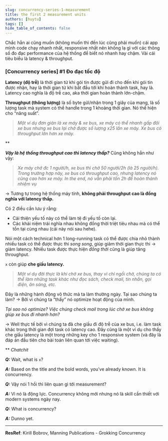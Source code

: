 ```yaml
---
slug: concurrency-series-1-measurement
title: the first 2 measurement units
authors: [huytu]
tags: []
hide_table_of_contents: false
---
```


Chắc hẳn ai cũng muốn (không muốn thì đến lúc cũng phải muốn) cái app mình code chạy nhanh nhất,
responsive nhất nên không lạ gì với các thông số đo đạc performance của hệ thống
để biết nó nhanh hay chậm. Vài cái tiêu biểu là latency & throughput.

### \[Concurrency series\] #1 Đo đạc tốc độ


**Latency (độ trễ)** là thời gian từ khi gói tin được gửi đi cho đến khi gói tin
được nhận, hay là thời gian từ khi bắt đầu tới khi hoàn thành task, hay là.
Latency cao nghĩa là độ trễ cao, aka thời gian hoàn thành lớn-chậm.

**Throughput (thông lượng)** là số byte gửi/nhận trong 1 giây của mạng, là số lượng
task mà system có thể handle trong 1 khoảng thời gian. Nó thể hiện cho “năng suất”.

> *Một ví dụ đơn giản là xe máy & xe bus, xe máy có thể nhanh gấp đôi xe bus nhưng
xe bus lại chở được số lượng x25 lần xe máy. Xe bus có throughput lớn hơn xe máy.*

**

***Vậy là hệ thống throughput cao thì latency thấp?*** Cũng không hẳn như vậy:

> *Xe máy chở đc 1 người/h, xe bus thì chở 50 người/2h (là 25 người/h). Trong trường
hợp này, xe bus có throughput cao, nhưng latency nó cũng cao hơn xe máy. In the end,
nó vẫn phải tốn 2h để hoàn thành nhiệm vụ*

→ Tương tự trong hệ thống máy tính, **không phải throughput cao là đồng nghĩa với latency thấp.**

Có 2 điều cần lưu ý rằng:

- Cải thiện yếu tố này có thể làm tệ đi yếu tố còn lại.
- Các khái niệm trái nghĩa nhau không đồng thời triệt tiêu nhau mà có thể tồn tại cùng nhau (cái này nói sau hehe).

Nói một cách technical hơn 1 long-running task có thể được chia nhỏ thành nhiều
task có thể được thực thi *song song*, giúp giảm thời gian thực thi → giảm latency.
Nhiều task được thực hiện *đồng thời* cũng là giúp tăng throughput.

`x` còn giúp **che giấu latency.**

> *Một ví dụ đời thực là khi chờ xe bus, thay vì chỉ ngồi chờ, chúng ta có thể làm
những task khác như đọc sách, check mail, tin nhắn, gọi điện, ăn sáng, etc.*

Đây là những hành động vô thức mà ta làm thường ngày. Tại sao chúng ta làm? → Bởi vì chúng ta “thấy” nó optimize hoạt động của mình.

*Tại sao nó optimize? Việc chúng check mail trong lúc chờ xe bus không giúp xe bus đi nhanh hơn?*

→ Well thực tế bởi vì chúng ta đã che giấu đi độ trễ của xe bus, i.e. làm task khác trong
thời gian đợi task có latency cao. Đây cũng là một ví dụ cho thấy che giấu latency
là một trong những key cho 1 responsive system (và đây là đáp án đầu tiên cho bài toán liên quan tới việc waiting).

** *Chatchit*

***Q:*** Wait, what is `x`?

***A:*** Based on the title and the bold words, you’ve already known. It is concurrency.

***Q:*** Vậy nói 1 hồi thì liên quan gì tới measurement?

***A:*** Vì nó là động lực. Concurrency không mới nhưng nó là skill cần thiết với modern systems ngày nay.

***Q:*** What is concurrency?

***A:*** Dunno yet.

---

**ResRef**: Kirill Bobrov, Manning Publications - Grokking Concurrency
